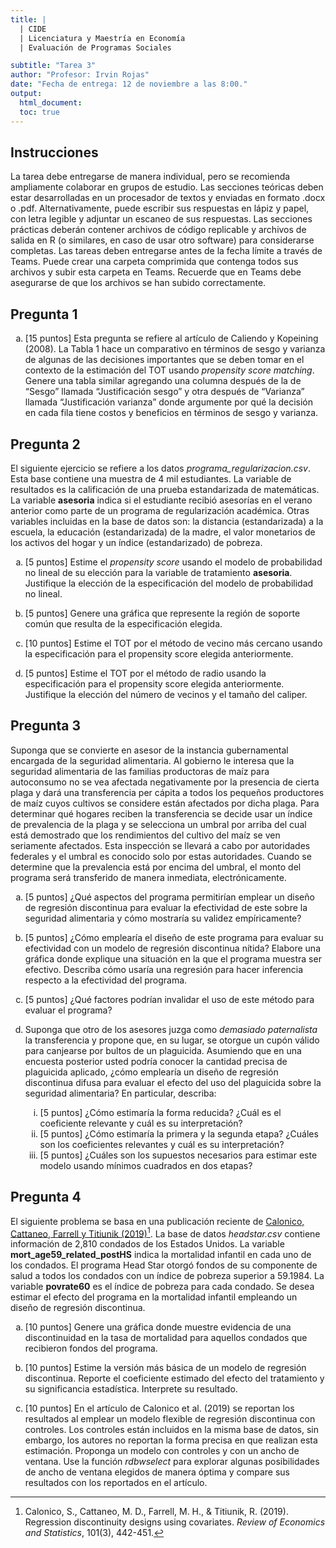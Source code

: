 ```yaml
---
title: |
  | CIDE
  | Licenciatura y Maestría en Economía
  | Evaluación de Programas Sociales

subtitle: "Tarea 3"
author: "Profesor: Irvin Rojas"
date: "Fecha de entrega: 12 de noviembre a las 8:00."
output:
  html_document:
  toc: true
---
```

  
## Instrucciones
  
La tarea debe entregarse de manera individual, pero se recomienda ampliamente colaborar en grupos de estudio. Las secciones teóricas deben estar desarrolladas en un procesador de textos y enviadas en formato .docx o .pdf. Alternativamente, puede escribir sus respuestas en lápiz y papel, con letra legible y adjuntar un escaneo de sus respuestas. Las secciones prácticas deberán contener archivos de código replicable y archivos de salida en R (o similares, en caso de usar otro software) para considerarse completas. Las tareas deben entregarse antes de la fecha límite a través de Teams. Puede crear una carpeta comprimida que contenga todos sus archivos y subir esta carpeta en Teams. Recuerde que en Teams debe asegurarse de que los archivos se han subido correctamente.

## Pregunta 1

a. [15 puntos] Esta pregunta se refiere al artículo de Caliendo y Kopeining (2008). La Tabla 1 hace un comparativo en términos de sesgo y varianza de algunas de las decisiones importantes que se deben tomar en el contexto de la estimación del TOT usando *propensity score matching*. Genere una tabla similar agregando una columna después de la de “Sesgo” llamada “Justificación sesgo” y otra después de “Varianza” llamada “Justificación varianza” donde argumente por qué la decisión en cada fila tiene costos y beneficios en términos de sesgo y varianza.

## Pregunta 2

El siguiente ejercicio se refiere a los datos *programa_regularizacion.csv*. Esta base contiene una muestra de 4 mil estudiantes. La variable de resultados es la calificación de una prueba estandarizada de matemáticas. La variable **asesoria** indica si el estudiante recibió asesorías en el verano anterior como parte de un programa de regularización académica. Otras variables incluidas en la base de datos son: la distancia (estandarizada) a la escuela, la educación (estandarizada) de la madre, el valor monetarios de los activos del hogar y un índice (estandarizado) de pobreza.

a. [5 puntos] Estime el *propensity score* usando el modelo de probabilidad no lineal de su elección para la variable de tratamiento **asesoria**. Justifique la elección de la especificación del modelo de probabilidad no lineal.

a. [5 puntos] Genere una gráfica que represente la región de soporte común que resulta de la especificación elegida.

a. [10 puntos] Estime el TOT por el método de vecino más cercano usando la especificación para el propensity score elegida anteriormente.

a. [5 puntos] Estime el TOT por el método de radio usando la especificación para el propensity score elegida anteriormente. Justifique la elección del número de vecinos y el tamaño del caliper.

## Pregunta 3

Suponga que se convierte en asesor de la instancia gubernamental encargada de la seguridad alimentaria. Al gobierno le interesa que la seguridad alimentaria de las familias productoras de maíz para autoconsumo no se vea afectada negativamente por la presencia de cierta plaga y dará una transferencia per cápita a todos los pequeños productores de maíz cuyos cultivos se considere están afectados por dicha plaga. Para determinar qué hogares reciben la transferencia se decide usar un índice de prevalencia de la plaga y se selecciona un umbral por arriba del cual está demostrado que los rendimientos del cultivo del maíz se ven seriamente afectados. Esta inspección se llevará a cabo por autoridades federales y el umbral es conocido solo por estas autoridades. Cuando se determine que la prevalencia está por encima del umbral, el monto del programa será transferido de manera inmediata, electrónicamente.

a. [5 puntos] ¿Qué aspectos del programa permitirían emplear un diseño de regresión discontinua para evaluar la efectividad de este sobre la seguridad alimentaria y cómo mostraría su validez empíricamente?

a. [5 puntos] ¿Cómo emplearía el diseño de este programa para evaluar su efectividad con un modelo de regresión discontinua nítida? Elabore una gráfica donde explique una situación en la que el programa muestra ser efectivo. Describa cómo usaría una regresión para hacer inferencia respecto a la efectividad del programa.

a. [5 puntos] ¿Qué factores podrían invalidar el uso de este método para evaluar el programa?

a. Suponga que otro de los asesores juzga como *demasiado paternalista* la transferencia y propone que, en su lugar, se otorgue un cupón válido para canjearse por bultos de un plaguicida. Asumiendo que en una encuesta posterior usted podría conocer la cantidad precisa de plaguicida aplicado, ¿cómo emplearía un diseño de regresión discontinua difusa para evaluar el efecto del uso del plaguicida sobre la seguridad alimentaria? En particular, describa:
    i. [5 puntos] ¿Cómo estimaría la forma reducida? ¿Cuál es el coeficiente relevante y cuál es su interpretación?
    i. [5 puntos] ¿Cómo estimaría la primera y la segunda etapa? ¿Cuáles son los coeficientes relevantes y cuál es su interpretación? 
    i. [5 puntos] ¿Cuáles son los supuestos necesarios para estimar este modelo usando mínimos cuadrados en dos etapas?

## Pregunta 4

El siguiente problema se basa en una publicación reciente de [Calonico, Cattaneo, Farrell y Titiunik (2019)](https://www.mitpressjournals.org/doi/abs/10.1162/rest_a_00760?casa_token=Wv2N-8gNbuMAAAAA:zHeO_SF71MLac4gXXD6R7doFoV3esEvX_ppfXSGxBelHJClX1sJ0Y-wfEUdehni84shl6-YnOCteN7U)[^1]. La base de datos *headstar.csv* contiene información de 2,810 condados de los Estados Unidos. La variable **mort_age59_related_postHS** indica la mortalidad infantil en cada uno de los condados. El programa Head Star otorgó fondos de su componente de salud a todos los condados con un índice de pobreza superior a 59.1984. La variable **povrate60** es el índice de pobreza para cada condado. Se desea estimar el efecto del programa en la mortalidad infantil empleando un diseño de regresión discontinua.

[^1]: Calonico, S., Cattaneo, M. D., Farrell, M. H., & Titiunik, R. (2019). Regression discontinuity designs using covariates. *Review of Economics and Statistics*, 101(3), 442-451.

a. [10 puntos] Genere una gráfica donde muestre evidencia de una discontinuidad en la tasa de mortalidad para aquellos condados que recibieron fondos del programa.

a. [10 puntos] Estime la versión más básica de un modelo de regresión discontinua. Reporte el coeficiente estimado del efecto del tratamiento y su significancia estadística. Interprete su resultado.

a. [10 puntos] En el artículo de Calonico et al. (2019) se reportan los resultados al emplear un modelo flexible de regresión discontinua con controles. Los controles están incluidos en la misma base de datos, sin embargo, los autores no reportan la forma precisa en que realizan esta estimación. Proponga un modelo con controles y con un ancho de ventana. Use la función *rdbwselect* para explorar algunas posibilidades de ancho de ventana elegidos de manera óptima y compare sus resultados con los reportados en el artículo.